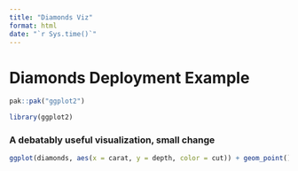 ```yaml
---
title: "Diamonds Viz"
format: html
date: "`r Sys.time()`"
---
```


# Diamonds Deployment Example
```r
pak::pak("ggplot2")

library(ggplot2)
```

### A debatably useful visualization, small change
```r
ggplot(diamonds, aes(x = carat, y = depth, color = cut)) + geom_point() + scale_fill_viridis_d() + theme_minimal()
```